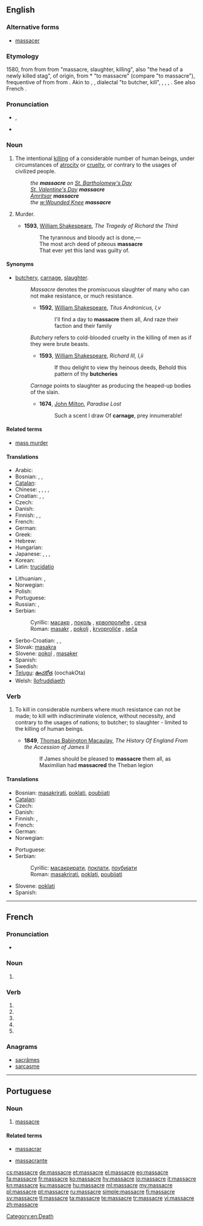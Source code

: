 {{also|massacré}}
==English==

===Alternative forms===
* [[massacer]] {{qualifier|archaic}}

===Etymology===
1580, from {{etyl|frm}} {{term|massacre|lang=frm}} from {{etyl|fro}} {{term|macacre|macacre, macecle|slaughterhouse, butchery|lang=fro}} from {{etyl|ML.}} {{term|mazacrium|lang=la}} "massacre, slaughter, killing", also "the head of a newly killed stag", of {{etyl|gem}} origin, from {{etyl|nds}} *{{term||matskelen|lang=nds}} "to massacre" (compare {{etyl|de|-}} {{term|metzeln|metzeln||lang=de}} "to massacre"), frequentive of {{term|matsken|matsken, matzgen|to cut, hew|lang=de}} from {{proto|Germanic|maitanan|to cut|lang=en}} from {{proto|Indo-European|mei-|small|lang=en}}. Akin to {{etyl|goh|-}} {{term|meizan||to cut|lang=goh}}, {{etyl|nl|-}} {{term|matsen|matsen|to maul, kill|lang=nl}}, dialectal {{de}} {{term|metzgern|lang=de}} "to butcher, kill", {{etyl|de|-}} {{term|metzgen||to cut, kill, slaughter cattle|lang=de}}, {{term|Metzger||a butcher|lang=de}}, {{term|Metzelei|Metzelei|massacre|lang=de}}, {{etyl|got|-}} {{term|𐌼𐌰𐌹𐍄𐌰𐌽||to cut|tr=maitan|lang=got|sc=Goth}}. See also French {{term|massacrer|lang=fr}}.

===Pronunciation===
* {{a|UK}} {{IPA|/ˈmæs.ə.kə(ɹ)/}}, {{SAMPA|/"m{s.@.k@(r)/}}
* {{audio|En-us-massacre.ogg|Audio (US)}}

===Noun===
{{en-noun}}

# The intentional [[killing]] of a considerable number of human beings, under circumstances of [[atrocity]] or [[cruelty]], or contrary to the usages of civilized people.
#: ''the '''massacre''' on [[w:St. Bartholomew's Day|St. Bartholomew's Day]]''
#: ''[[w:St. Valentine's Day|St. Valentine's Day]] '''massacre'''''
#: ''[[w:Amritsar|Amritsar]] '''massacre'''''
#: ''the [[w:Wounded Knee]] '''massacre'''''
# {{obsolete}} Murder.
#* '''1593''', [[w:William Shakespeare|William Shakespeare]], ''The Tragedy of Richard the Third''
#*: The tyrannous and bloody act is done,—
#*: The most arch deed of piteous '''massacre'''
#*: That ever yet this land was guilty of.

====Synonyms====
* [[butchery]], [[carnage]], [[slaughter]].
*: ''Massacre'' denotes the promiscuous slaughter of many who can not make resistance, or much resistance.
*:* '''1592''', [[w:William Shakespeare|William Shakespeare]], ''Titus Andronicus, I,v''
*:*: I'll find a day to '''massacre''' them all, And raze their faction and their family
*: ''Butchery'' refers to cold-blooded cruelty in the killing of men as if they were brute beasts.
*:* '''1593''', [[w:William Shakespeare|William Shakespeare]], ''Richard III, I,ii''
*:*: If thou delight to view thy heinous deeds, Behold this pattern of thy '''butcheries'''
*: ''Carnage'' points to slaughter as producing the heaped-up bodies of the slain.
*:* '''1674''', [[w:John Milton|John Milton]], ''Paradise Lost''
*:*: Such a scent I draw Of '''carnage''', prey innumerable!

====Related terms====
* [[mass murder]]

====Translations====
{{trans-top|intentional mass killing}}
* Arabic: {{t|ar|مذبحة|f|tr=madhbaHa}}
* Bosnian: {{t-|bs|masakr|m}}, {{t-|bs|pokolj|m}}, {{t-|bs|krvoproliće|n}}
* [[Catalan]]: {{t|ca|massacre|m}}
* Chinese: {{zh-tsp|大屠殺|大屠杀|dàtúshā}}, {{zh-tsp|屠殺|屠杀|túshā}}, {{zh-tsp|慘案|惨案|cǎn'àn}}, {{zh-tsp|慘殺|惨杀|cǎnshā}}, {{zh-tsp|殺戮|杀戮|shālù}}
* Croatian: {{t-|hr|masakr|m|alt=masàkr}}, {{t-|hr|pokolj|m|alt=pòkolj}}, {{t-|hr|krvoproliće|n|alt=krvoprolíće}}
* Czech: {{t-|cs|masakr|m}}
* Danish: {{t-|da|massakre|c}}
* Finnish: {{t+|fi|joukkomurha}}, {{t+|fi|verilöyly}}, {{t+|fi|teurastus}}
* French: {{t+|fr|massacre|m}}
* German: {{t+|de|Massaker|n}}
* Greek: {{t+|el|σφαγή}}
* Hebrew: {{t-|he|טבח}}
* Hungarian: {{t+|hu|mészárlás}}
* Japanese: {{t|ja|大虐殺|tr=daigyakusatsu}}, {{t|ja|虐殺|tr=gyakusatsu}}, {{t|ja|惨殺|tr=zansatsu}}, {{t|ja|みなごろし|tr=minagoroshi|sc=Jpan}}
* Korean: {{t+|ko|학살|sc=Hang}}
* Latin: [[trucidatio]]
{{trans-mid}}
* Lithuanian: {{t|lt|žudynės|f|p}}, {{t|lt|skerdynės|f|p}}
* Norwegian: {{t-|no|massakre}}
* Polish: {{t|pl|masakra|f}}
* Portuguese: {{t+|pt|massacre}}
* Russian: {{t+|ru|резня|f|tr=reznjá}},  {{t|ru|массовое убийство|n|tr=mássovoje ubíjstvo}}
* Serbian:
*: Cyrillic: [[масакр#Serbian|масакр]] {{m}}, [[покољ#Serbian|покољ]] {{m}}, [[крвопролиће#Serbian|крвопролиће]] {{m}}, [[сеча]] {{f}}
*: Roman: [[masakr#Serbian|masakr]] {{m}}, [[pokolj#Serbian|pokolj]] {{m}}, [[krvoproliće#Serbian|krvoproliće]] {{m}}, [[seča]] {{f}}
* Serbo-Croatian: {{t|sh|masakr|xs=Serbo-Croatian}}, {{t|sh|pokolj|xs=Serbo-Croatian}}, {{t|sh|krvoproliće|xs=Serbo-Croatian}}
* Slovak: [[masakra]] {{f}}
* Slovene: [[pokol]] {{m}}, [[masaker]] {{m}}
* Spanish: {{t-|es|masacre}}
* Swedish: {{t+|sv|massaker|c}}
* [[Telugu]]: [[ఊచకోత]] (oochakOta)
* Welsh: [[llofruddiaeth]]
{{trans-bottom}}

===Verb===
{{en-verb|massacres|massacring|massacred}}

# {{transitive}} To kill in considerable numbers where much resistance can not be made; to kill with indiscriminate violence, without necessity, and contrary to the usages of nations; to butcher; to slaughter - limited to the killing of human beings.
#* '''1849''', [[w:Thomas Babington Macaulay|Thomas Babington Macaulay]], ''The History Of England From the Accession of James II''
#*: If James should be pleased to '''massacre''' them all, as Maximilian had '''massacred''' the Theban legion

====Translations====
{{trans-top|to kill in considerable numbers}}
* Bosnian: [[masakrirati#Bosnian|masakrirati]], [[poklati#Bosnian|poklati]], [[poubijati#Bosnian|poubijati]]
* [[Catalan]]: {{t|ca|massacrar}}
* Czech: {{t-|cs|masakrovat}}
* Danish: {{t|da|massakrere}}
* Finnish: {{t|fi|joukkomurhata}}, {{t+|fi|teurastaa}}
* French: {{t+|fr|massacrer}}
* German: {{t+|de|massakrieren}}
* Norwegian: {{t|no|massakrere}}
{{trans-mid}}
* Portuguese: {{t+|pt|massacrar}}
* Serbian:
*: Cyrillic: [[масакрирати#Serbian|масакрирати]], [[поклати#Serbian|поклати]], [[поубијати#Serbian|поубијати]]
*: Roman: [[masakrirati#Serbian|masakrirati]], [[poklati#Serbian|poklati]], [[poubijati#Serbian|poubijati]]
* Slovene: [[poklati]]
* Spanish: {{t-|es|masacrar}}
{{trans-bottom}}

[[Category:en:Death]]

----

==French==

===Pronunciation===
* {{IPA|lang=fr|/ma.sakʁ/}}

===Noun===
{{fr-noun|m}}

# {{l|en|massacre}}

===Verb===
{{fr-verb-form}}

# {{conjugation of|massacrer||1|s|pres|ind|lang=fr}}
# {{conjugation of|massacrer||3|s|pres|ind|lang=fr}}
# {{conjugation of|massacrer||1|s|pres|sub|lang=fr}}
# {{conjugation of|massacrer||1|s|pres|sub|lang=fr}}
# {{conjugation of|massacrer||2|s|imp|lang=fr}}

===Anagrams===
* [[sacrâmes#French|sacrâmes]]
* [[sarcasme#French|sarcasme]]

----

==Portuguese==

===Noun===
{{pt-noun|m}}

# [[massacre]]

====Related terms====
{{rel-top}}
* [[massacrar]]
{{rel-mid}}
* [[massacrante]]
{{rel-bottom}}

[[cs:massacre]]
[[de:massacre]]
[[et:massacre]]
[[el:massacre]]
[[eo:massacre]]
[[fa:massacre]]
[[fr:massacre]]
[[ko:massacre]]
[[hy:massacre]]
[[io:massacre]]
[[it:massacre]]
[[kn:massacre]]
[[ku:massacre]]
[[hu:massacre]]
[[ml:massacre]]
[[my:massacre]]
[[pl:massacre]]
[[pt:massacre]]
[[ru:massacre]]
[[simple:massacre]]
[[fi:massacre]]
[[sv:massacre]]
[[tl:massacre]]
[[ta:massacre]]
[[te:massacre]]
[[tr:massacre]]
[[vi:massacre]]
[[zh:massacre]]